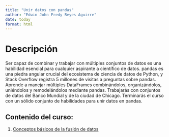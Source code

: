 ```yaml
---
title: "Unir datos con pandas"
author: "Edwin John Fredy Reyes Aguirre"
date: today
format: html
---
```


# Descripción

Ser capaz de combinar y trabajar con múltiples conjuntos de datos es una habilidad esencial para cualquier aspirante a científico de datos. pandas es una piedra angular crucial del ecosistema de ciencia de datos de Python, y Stack Overflow registra 5 millones de visitas a preguntas sobre pandas. Aprende a manejar múltiples DataFrames combinándolos, organizándolos, uniéndolos y remodelándolos mediante pandas. Trabajarás con conjuntos de datos del Banco Mundial y de la ciudad de Chicago. Terminarás el curso con un sólido conjunto de habilidades para unir datos en pandas.

## Contenido del curso:

1. [Conceptos básicos de la fusión de datos](1_conceptos_basicos_de_la_fusion_de_datos.html)

